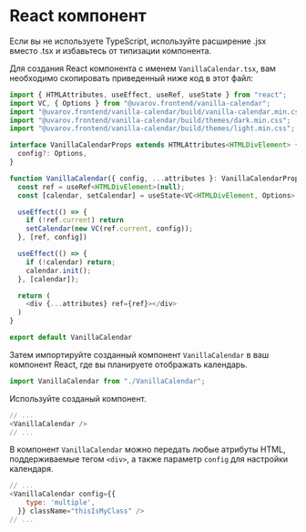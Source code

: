 # React компонент

<Info>
  Если вы не используете TypeScript, используйте расширение .jsx вместо .tsx и избавьтесь от типизации компонента.
</Info>

Для создания React компонента с именем `VanillaCalendar.tsx`, вам необходимо скопировать приведенный ниже код в этот файл:

```js
import { HTMLAttributes, useEffect, useRef, useState } from "react";
import VC, { Options } from "@uvarov.frontend/vanilla-calendar";
import "@uvarov.frontend/vanilla-calendar/build/vanilla-calendar.min.css";
import "@uvarov.frontend/vanilla-calendar/build/themes/dark.min.css";
import "@uvarov.frontend/vanilla-calendar/build/themes/light.min.css";

interface VanillaCalendarProps extends HTMLAttributes<HTMLDivElement> {
  config?: Options,
}

function VanillaCalendar({ config, ...attributes }: VanillaCalendarProps) {
  const ref = useRef<HTMLDivElement>(null);
  const [calendar, setCalendar] = useState<VC<HTMLDivElement, Options> | null>(null);

  useEffect(() => {
    if (!ref.current) return
    setCalendar(new VC(ref.current, config));
  }, [ref, config])

  useEffect(() => {
    if (!calendar) return;
    calendar.init();
  }, [calendar]);

  return (
    <div {...attributes} ref={ref}></div>
  )
}

export default VanillaCalendar
```

Затем импортируйте созданный компонент `VanillaCalendar` в ваш компонент React, где вы планируете отображать календарь.

```js
import VanillaCalendar from "./VanillaCalendar";
```

Используйте созданый компонент.

```js
// ...
<VanillaCalendar />
// ...
```

В компонент `VanillaCalendar` можно передать любые атрибуты HTML, поддерживаемые тегом `<div>`, а также параметр `config` для настройки календаря.

```js
// ...
<VanillaCalendar config={{
    type: 'multiple',
  }} className="thisIsMyClass" />
// ...
```

